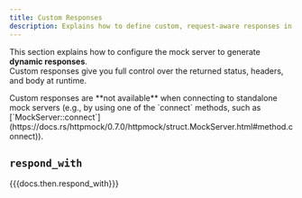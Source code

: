 ```yaml
---
title: Custom Responses
description: Explains how to define custom, request-aware responses in your mocks.
---
```


This section explains how to configure the mock server to generate **dynamic responses**.  
Custom responses give you full control over the returned status, headers, and body at runtime.

<Aside type="caution" title="Attention">
    Custom responses are **not available** when connecting to standalone mock servers (e.g., by using one of the
    `connect` methods, such as
    [`MockServer::connect`](https://docs.rs/httpmock/0.7.0/httpmock/struct.MockServer.html#method.connect)).
</Aside>

## `respond_with`

{{{docs.then.respond_with}}}
